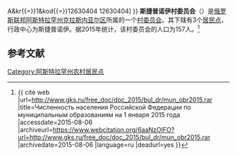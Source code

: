 {{Infobox Settlement
| official_name = 斯捷普诺伊村委员会
| native_name = Степновский сельсовет
| settlement_type = [[村委员会|村委员会]]
| subdivision_type = [[国家|国家]]
| subdivision_type1 = [[俄罗斯行政区划|州]]
| subdivision_type2 = [[区_(苏联)|区]]
| subdivision_name = {{RUS}}
| subdivision_name1 = [[阿斯特拉罕州|阿斯特拉罕州]]
| subdivision_name2 = [[克拉斯内亚尔区|克拉斯内亚尔区]]
| seat_type = 行政中心
| seat = 斯捷普诺伊
| population_as_of=2015
| population_footnotes = <ref name=stat />
| population_total = 157
| coordinates_display = inline,title
| latd = 46 | latm = 41 | lats = 46 | latNS = N
| longd = 48 | longm = 10 | longs = 44 | longEW = E
| timezone = [[萨马拉时间|MSK+1]]
| utc_offset = +4
| blank_name = [[俄罗斯市政土地区划代码|OKTMO编码]]
| blank_info = [http://classif.spb.ru/classificators/view/tma.php?st{{=}}A&kr{{=}}1&kod{{=}}12630404 12630404]
}}
'''斯捷普诺伊村委员会'''（{{lang-ru|Степновский сельсовет}}）是[[俄罗斯联邦|俄罗斯联邦]][[阿斯特拉罕州|阿斯特拉罕州]][[克拉斯内亚尔区|克拉斯内亚尔区]]所属的一个[[村委员会|村委员会]]。其下辖有3个[[居民点|居民点]]，行政中心为斯捷普诺伊。据2015年统计，该村委员会的人口为157人。<ref name=stat>{{ cite web |url=http://www.gks.ru/free_doc/doc_2015/bul_dr/mun_obr2015.rar |title=Численность населения Российской Федерации по муниципальным образованиям на 1 января 2015 года |accessdate=2015-08-06 |archiveurl=https://www.webcitation.org/6aaNzOlFO?url=http://www.gks.ru/free_doc/doc_2015/bul_dr/mun_obr2015.rar |archivedate=2015-08-06 |language=ru |deadurl=yes }}</ref>

== 参考文献 ==
{{reflist}}

{{Russia-stub}}

[[Category:阿斯特拉罕州农村居民点|Category:阿斯特拉罕州农村居民点]]